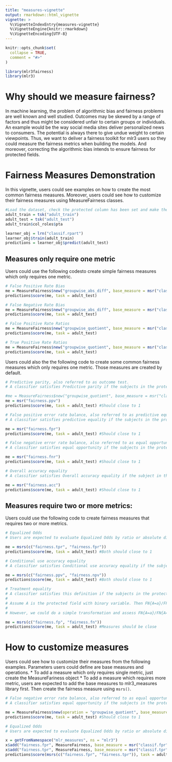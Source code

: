 ```yaml
---
title: "measures-vignette"
output: rmarkdown::html_vignette
vignette: >
  %\VignetteIndexEntry{measures-vignette}
  %\VignetteEngine{knitr::rmarkdown}
  %\VignetteEncoding{UTF-8}
---
```


```r
knitr::opts_chunk$set(
  collapse = TRUE,
  comment = "#>"
)
```

```r
library(mlr3fairness)
library(mlr3)
```
# Why should we measure fairness?

In machine learning, the problem of algorithmic bias and fairness problems are well known and well studied. Outcomes may be skewed by a range of factors and thus might be considered unfair to certain groups or individuals. An example would be the way social media sites deliver personalized news to consumers. The potential is always there to give undue weight to certain viewpoints. Thus, we want to deliver a fairness toolkit for mlr3 users so they could measure the fairness metrics when building the models. And moreover, correcting the algorithmic bias intends to ensure fairness for protected fields. 

# Fairness Measures Demonstration

In this vignette, users could see examples on how to create the most common fairness measures. Moreover, users could see how to customize their fairness measures using MeasureFairness classes.

```r
#Load the dataset, check the protected column has been set and make the predictions.
adult_train = tsk("adult_train")
adult_test = tsk("adult_test")
adult_train$col_roles$pta

learner_obj = lrn("classif.rpart")
learner_obj$train(adult_train)
predictions = learner_obj$predict(adult_test)
```

## Measures only require one metric

Users could use the following codesto create simple fairness measures which only requires one metric.
```r
# False Positive Rate Bias
me = MeasureFairness$new("groupwise_abs_diff", base_measure = msr("classif.fpr"))
predictions$score(me, task = adult_test)

# False Negative Rate Bias
me = MeasureFairness$new("groupwise_abs_diff", base_measure = msr("classif.fnr"))
predictions$score(me, task = adult_test)

# False Positive Rate Ratios
me = MeasureFairness$new("groupwise_quotient", base_measure = msr("classif.fpr"))
predictions$score(me, task = adult_test)

# True Positive Rate Ratios
me = MeasureFairness$new("groupwise_quotient", base_measure = msr("classif.tpr"))
predictions$score(me, task = adult_test)
```

Users could also the the following code to create some common fairness measures which only requires one metric. Those measures are created by default.
```r
# Predictive parity, also referred to as outcome test.
# A classifier satisfies Predictive parity if the subjects in the protected and unprotected groups have equal PPV. We could use the following code to assess it:

#me = MeasureFairness$new("groupwise_quotient", base_measure = msr("classif.ppv"))
me = msr("fairness.ppv")
predictions$score(me, task = adult_test) #Should close to 1

# False positive error rate balance, also referred to as predictive equality.
# A classifier satisfies predictive equality if the subjects in the protected and unprotected groups have equal FPR. We could use the following code to assess it:

me = msr("fairness.fpr")
predictions$score(me, task = adult_test) #Should close to 1

# False negative error rate balance, also referred to as equal opportunity.
# A classifier satisfies equal opportunity if the subjects in the protected and unprotected groups have equal FNR. We could use the following code to assess it:

me = msr("fairness.fnr")
predictions$score(me, task = adult_test) #Should close to 1

# Overall accuracy equality
# A classifier satisfies Overall accuracy equality if the subject in the protected and unprotected groups have equal prediction accuracy. We could use the following code to assess it:

me = msr("fairness.acc")
predictions$score(me, task = adult_test) #Should close to 1
```

## Measures require two or more metrics:
Users could use the following code to create fairness measures that requires two or more metrics.

```r
# Equalized Odds
# Users are expected to evaluate Equalized Odds by ratio or absolute difference. A classifier satisfies Equalized Odds if the subjects in the protected and unprotected groups have equal TPR and equal FPR. So we could use the following code to assess Equalized Odds:

me = msrs(c("fairness.tpr", "fairness.fpr"))
predictions$score(me, task = adult_test) #Both should close to 1

# Conditional use accuracy equality
# A classifier satisfies Conditional use accuracy equality if the subjects in the protected and unprotected groups have equal PPV and equal NPV. We could use ratio or absolute difference to assess it:

me = msrs(c("fairness.ppv", "fairness.npv"))
predictions$score(me, task = adult_test) #Both should close to 1

# Treatment equality
# A classifier satisfies this definition if the subjects in the protected and unprotected groups have an equal ratio of FN and FP, satisfying the formula:
# 
# Assume A is the protected field with binary variable. Then FN{A=a}/FP{A=a} = FN{A=b}/FP{A=b}
# 
# However, we could do a simple transformation and assess FN{A=a}/FN{A=b} = FP{A=a}/FP{A=b}. Then we could use the following code:

me = msrs(c("fairness.fp", "fairness.fn"))
predictions$score(me, task = adult_test) #Measures should be close

```

# How to customize measures
Users could see how to customize their measures from the following examples. Parameters users could define are base measures and operations.
* To add a measure which only requires single metric, just create the MeasureFariness object
* To add a measure which requires more metric, users are expected to add the base measures to mlr3_measures library first. Then create the fairness measure using `msrs()`.
```r
# False negative error rate balance, also referred to as equal opportunity.
# A classifier satisfies equal opportunity if the subjects in the protected and unprotected groups have equal FNR. We could use the following code to assess it:

me = MeasureFairness$new(operation = "groupwise_quotient", base_measure = msr("classif.fnr"))
predictions$score(me, task = adult_test) #Should close to 1

# Equalized Odds
# Users are expected to evaluate Equalized Odds by ratio or absolute difference. A classifier satisfies Equalized Odds if the subjects in the protected and unprotected groups have equal TPR and equal FPR. So we could use the following code to assess Equalized Odds:

x = getFromNamespace("mlr_measures", ns = "mlr3")
x$add("fairness.fpr", MeasureFairness, base_measure = msr("classif.fpr"), operation = "groupwise_quotient")
x$add("fairness.tpr", MeasureFairness, base_measure = msr("classif.tpr"), operation = "groupwise_quotient")
predictions$score(msrs(c("fairness.fpr", "fairness.tpr")), task = adult_test) #Should close to 1
```


